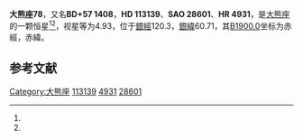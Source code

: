 {{Starbox begin
| name = 大熊座78
}}
{{Starbox observe
| epoch = [[J2000.0|J2000.0]]
| constell = [[大熊座|大熊座]]<ref name=SIMBAD>{{cite web
 | url=http://simbad.u-strasbg.fr/simbad/sim-id?Ident=HR+4931
 | title=Pulsating variable Star
 | publisher=Centre de Données astronomiques de Strasbourg
 | work=SIMBAD
 | accessdate=2012-07-13
 | archive-date=2019-08-11
 | archive-url=https://web.archive.org/web/20190811091530/http://simbad.u-strasbg.fr/simbad/sim-id?Ident=HR+4931
 | dead-url=no
 }}</ref><ref name=DATA>{{cite web
 | url=http://vizier.u-strasbg.fr/viz-bin/VizieR-5?-out.add=.&-source=5050&-corr=PK=HR&-out.max=9999&HR=4931
 | title=VizieR Detailed Page
 | accessdate=2012-07-13
 | archive-date=2016-03-04
 | archive-url=https://web.archive.org/web/20160304205204/http://vizier.u-strasbg.fr/viz-bin/VizieR-5?-out.add=.&-source=5050&-corr=PK=HR&-out.max=9999&HR=4931
 | dead-url=no
 }}</ref>
| 星官 = 
| ra = {{RA|13|0|43.8}}<ref name=SIMBAD /><ref name=DATA />
| dec = {{DEC|+56|21|59}}<ref name=SIMBAD /><ref name=DATA />
| appmag_v = 4.93<ref name=SIMBAD /><ref name=DATA />
}}
{{Starbox character
| class = F2V<ref name=SIMBAD /><ref name=DATA />
| b-v = 0.36<ref name=SIMBAD /><ref name=DATA />
| u-b = 0.01<ref name=SIMBAD /><ref name=DATA />
| r-i = 0.21<ref name=SIMBAD /><ref name=DATA />
| variable = 
}}
{{Starbox astrometry
| radial_v = 0.01
| prop_mo_ra = -10
| parallax = 0.034
| p_error = 
}}
{{Starbox catalog
| names =BD+57 1408，[[SAO星表|SAO]] 28601，[[HD星表|HD]] 113139，[[HR星表|HR]] 4931}}
{{Starbox reference |Simbad=HR+4931}}
{{Starbox end}}

'''大熊座78'''，又名'''BD+57 1408'''，'''HD 113139'''、'''SAO 28601'''、'''HR 4931'''，是[[大熊座|大熊座]]的一颗恒星<ref name=SIMBAD /><ref name=DATA />，视星等为4.93，位于[[銀道座標系|銀經]]120.3，[[銀道座標系|銀緯]]60.71，其[[B1900.0|B1900.0]]坐标为赤經{{RA|12|56|26.4}}，赤緯{{DEC|+56|60.71|19}}。

== 参考文献 ==
{{reflist}}

{{star-stub}}

{{大熊座恒星}}
[[Category:大熊座|Category:大熊座]]
[[Category:HD和HDE天體|113139]]
[[Category:HR天體|4931]]
[[Category:SAO天體|28601]]